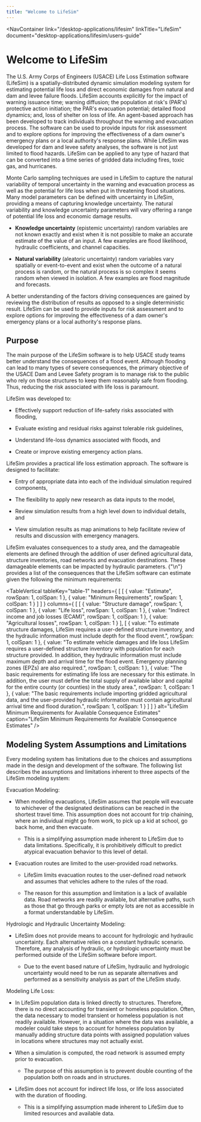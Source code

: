 ```yaml
---
title: "Welcome to LifeSim"
---
```



<NavContainer 
  link="/desktop-applications/lifesim"
  linkTitle="LifeSim"
  document="desktop-applications/lifesim/users-guide"
></NavContainer>

# Welcome to LifeSim

The U.S. Army Corps of Engineers (USACE) Life Loss Estimation software (LifeSim) is a spatially-distributed dynamic simulation modeling system for
estimating potential life loss and direct economic damages from natural and dam and levee failure floods. LifeSim accounts explicitly for the impact
of warning issuance time; warning diffusion; the population at risk's (PAR's) protective action initiation; the PAR's evacuation potential; detailed
flood dynamics; and, loss of shelter on loss of life. An agent-based approach has been developed to track individuals throughout the warning and
evacuation process. The software can be used to provide inputs for risk assessment and to explore options for improving the effectiveness of a dam
owner's emergency plans or a local authority's response plans. While LifeSim was developed for dam and levee safety analyses, the software is not just
limited to flood hazards. LifeSim can be applied to any type of hazard that can be converted into a time series of gridded data including fires,
toxic gas, and hurricanes.

Monte Carlo sampling techniques are used in LifeSim to capture the natural variability of temporal uncertainty in the warning and evacuation process
as well as the potential for life loss when put in threatening flood situations. Many model parameters can be defined with uncertainty in LifeSim,
providing a means of capturing knowledge uncertainty. The natural variability and knowledge uncertainty parameters will vary offering a range of
potential life loss and economic damage results.

- <strong>Knowledge uncertainty</strong> (epistemic uncertainty) random variables are not known exactly and exist when it is not possible to make an
accurate estimate of the value of an input. A few examples are flood likelihood, hydraulic coefficients, and channel capacities.

- <strong>Natural variability</strong> (aleatoric uncertainty) random variables vary spatially or event-to-event and exist when the outcome of a
natural process is random, or the natural process is so complex it seems random when viewed in isolation. A few examples are flood magnitude and
forecasts.

A better understanding of the factors driving consequences are gained by reviewing the distribution of results as opposed to a single deterministic
result. LifeSim can be used to provide inputs for risk assessment and to explore options for improving the effectiveness of a dam owner's emergency
plans or a local authority's response plans.

## Purpose

The main purpose of the LifeSim software is to help USACE study teams better understand the consequences of a flood event. Although flooding can lead
to many types of severe consequences, the primary objective of the USACE Dam and Levee Safety program is to manage risk to the public who rely on
those structures to keep them reasonably safe from flooding. Thus, reducing the risk associated with life loss is paramount.

LifeSim was developed to:

- Effectively support reduction of life-safety risks associated with flooding,

- Evaluate existing and residual risks against tolerable risk guidelines,

- Understand life-loss dynamics associated with floods, and

- Create or improve existing emergency action plans.

LifeSim provides a practical life loss estimation approach. The software is designed to facilitate:

- Entry of appropriate data into each of the individual simulation required components,

- The flexibility to apply new research as data inputs to the model,

- Review simulation results from a high level down to individual details, and

- View simulation results as map animations to help facilitate review of results and discussion with emergency managers.

LifeSim evaluates consequences to a study area, and the damageable elements are defined through the addition of user defined agricultural data,
structure inventories, road networks and evacuation destinations. These damageable elements can be impacted by hydraulic parameters.
{"\n"}<TableReference tableKey="table-1" /> provides a list of the consequences that the LifeSim software can estimate given the following the minimum
requirements:

<TableVertical
  tableKey="table-1"
  headers={
[
    [
      { value: "Estimate", rowSpan: 1, colSpan: 1 },
      { value: "Minimum Requirements", rowSpan: 1, colSpan: 1 }
    ]
  ]
  }
  columns={
[
    [
      { value: "Structure damage", rowSpan: 1, colSpan: 1 },
      { value: "Life loss", rowSpan: 1, colSpan: 1 },
      { value: "Indirect income and job losses (ECAM)", rowSpan: 1, colSpan: 1 },
      { value: "Agricultural losses", rowSpan: 1, colSpan: 1 }
    ],
    [
      { value: "To estimate structure damages, LifeSim requires a user-defined structure inventory, and the hydraulic information must include depth for the flood event.", rowSpan: 1, colSpan: 1 },
      { value: "To estimate vehicle damages and life loss LifeSim requires a user-defined structure inventory with population for each structure provided. In addition, they hydraulic information must include maximum depth and arrival time for the flood event. Emergency planning zones (EPZs) are also required.", rowSpan: 1, colSpan: 1 },
      { value: "The basic requirements for estimating life loss are necessary for this estimate. In addition, the user must define the total supply of available labor and capital for the entire county (or counties) in the study area.", rowSpan: 1, colSpan: 1 },
      { value: "The basic requirements include importing gridded agricultural data, and the user-provided hydraulic information must contain agricultural arrival time and flood duration.", rowSpan: 1, colSpan: 1 }
    ]
  ]
  }
  alt="LifeSim Minimum Requirements for Available Consequence Estimates"
  caption="LifeSim Minimum Requirements for Available Consequence Estimates"
/>

## Modeling System Assumptions and Limitations

Every modeling system has limitations due to the choices and assumptions made in the design and development of the software. The following list
describes the assumptions and limitations inherent to three aspects of the LifeSim modeling system:

Evacuation Modeling:

- When modeling evacuations, LifeSim assumes that people will evacuate to whichever of the designated destinations can be reached in the shortest
  travel time. This assumption does not account for trip chaining, where an individual might go from work, to pick up a kid at school, go back home, and
  then evacuate.

  - This is a simplifying assumption made inherent to LifeSim due to data limitations. Specifically, it is prohibitively difficult to predict atypical
    evacuation behavior to this level of detail.

- Evacuation routes are limited to the user-provided road networks.

  - LifeSim limits evacuation routes to the user-defined road network and assumes that vehicles adhere to the rules of the road.

  - The reason for this assumption and limitation is a lack of available data. Road networks are readily available, but alternative paths, such as
    those that go through parks or empty lots are not as accessible in a format understandable by LifeSim.

Hydrologic and Hydraulic Uncertainty Modeling:

- LifeSim does not provide means to account for hydrologic and hydraulic uncertainty. Each alternative relies on a constant hydraulic scenario.
  Therefore, any analysis of hydraulic, or hydrologic uncertainty must be performed outside of the LifeSim software before import.

  - Due to the event based nature of LifeSim, hydraulic and hydrologic uncertainty would need to be run as separate alternatives and performed as a
    sensitivity analysis as part of the LifeSim study.

Modeling Life Loss:

- In LifeSim population data is linked directly to structures. Therefore, there is no direct accounting for transient or homeless population. Often,
  the data necessary to model transient or homeless population is not readily available. However, in a situation where the data was available, a modeler
  could take steps to account for homeless population by manually adding structure data points with assigned population values in locations where
  structures may not actually exist.

- When a simulation is computed, the road network is assumed empty prior to evacuation.

  - The purpose of this assumption is to prevent double counting of the population both on roads and in structures.

- LifeSim does not account for indirect life loss, or life loss associated with the duration of flooding.

  - This is a simplifying assumption made inherent to LifeSim due to limited resources and available data.

<CitationFootnote />
